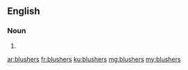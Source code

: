 ==English==

===Noun===
{{head|en}}

# {{plural of|blusher}}

[[ar:blushers]]
[[fr:blushers]]
[[ku:blushers]]
[[mg:blushers]]
[[my:blushers]]